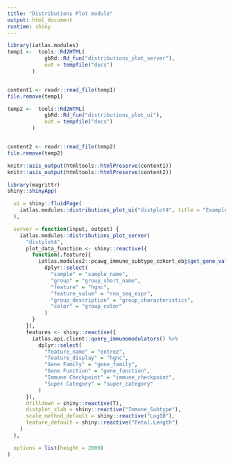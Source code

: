 ```yaml
---
title: "Distributions Plot module"
output: html_document
runtime: shiny
---
```


```r
library(iatlas.modules)
temp1 <-  tools::Rd2HTML(
            gbRd::Rd_fun("distributions_plot_server"),
            out = tempfile("docs")
        )


content1 <- readr::read_file(temp1)
file.remove(temp1)

temp2 <-  tools::Rd2HTML(
            gbRd::Rd_fun("distributions_plot_ui"),
            out = tempfile("docs")
        )


content2 <- readr::read_file(temp2)
file.remove(temp2)
```

```r
knitr::asis_output(htmltools::htmlPreserve(content1))
knitr::asis_output(htmltools::htmlPreserve(content2))
```

```r
library(magrittr)
shiny::shinyApp(

  ui = shiny::fluidPage(
    iatlas.modules::distributions_plot_ui("distplot4", title = "Example 4")
  ),

  server = function(input, output) {
    iatlas.modules::distributions_plot_server(
      "distplot4",
      plot_data_function <- shiny::reactive({
        function(.feature){
          iatlas.modules2::pcawg_immune_subtype_cohort_obj$get_gene_values(entrez = as.integer(.feature)) %>%
            dplyr::select(
              "sample" = "sample_name",
              "group" = "group_short_name",
              "feature" = "hgnc",
              "feature_value" = "rna_seq_expr",
              "group_description" = "group_characteristics",
              "color" = "group_color"
            )
        }
      }),
      features <- shiny::reactive({
        iatlas.api.client::query_immunomodulators() %>%
          dplyr::select(
            "feature_name" = "entrez",
            "feature_display" = "hgnc",
            "Gene Family" = "gene_family",
            "Gene Function" = "gene_function",
            "Immune Checkpoint" = "immune_checkpoint",
            "Super Category" = "super_category"
          )
      }),
      drilldown = shiny::reactive(T),
      distplot_xlab = shiny::reactive("Immune_Subtype"),
      scale_method_default = shiny::reactive("Log10"),
      feature_default = shiny::reactive("Petal.Length")
    )
  },

  options = list(height = 2000)
)
```
